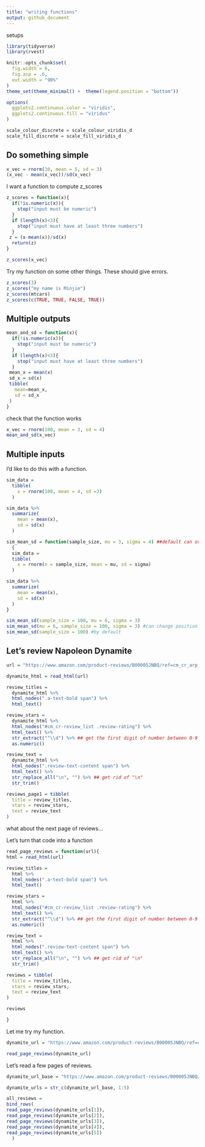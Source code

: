 ```yaml
---
title: "writing functions"
output: github_document
---
```


setups
```r
library(tidyverse)
library(rvest)

knitr::opts_chunk$set(
  fig.width = 6,
  fig.asp = .6,
  out.width = "90%"
)
theme_set(theme_minimal() +  theme(legend.position = "bottom"))

options(
  ggplots2.continuous.color = "viridis",
  ggplots2.continuous.fill = "viridus"
)

scale_colour_discrete = scale_colour_viridis_d
scale_fill_discrete = scale_fill_viridis_d
```

## Do something simple
```r
x_vec = rnorm(30, mean = 5, sd = 3)
(x_vec - mean(x_vec))/sd(x_vec)
```

I want a function to compute z_scores
```r
z_scores = function(x){
  if(!is.numeric(x)){
    stop("input must be numeric")
  }
  if (length(x)<3){
    stop("input must have at least three numbers")
  }
 z = (x-mean(x))/sd(x)
  return(z)
}

z_scores(x_vec)
```

Try my function on some other things. These should give errors.
```r
z_scores(3)
z_scores("my name is Minjie")
z_scores(mtcars)
z_scores(c(TRUE, TRUE, FALSE, TRUE))
```

## Multiple outputs
```r
mean_and_sd = function(x){
  if(!is.numeric(x)){
    stop("input must be numeric")
  }
  if (length(x)<3){
    stop("input must have at least three numbers")
  }
 mean_x = mean(x)
 sd_x = sd(x)
 tibble(
   mean=mean_x,
   sd = sd_x
 )
}

```

check that the function works

```r
x_vec = rnorm(100, mean = 3, sd = 4)
mean_and_sd(x_vec)
```

## Multiple inputs
I'd like to do this with a function.
```r
sim_data = 
  tibble(
    x = rnorm(100, mean = 4, sd =3)
  )

sim_data %>% 
  summarize(
    mean = mean(x),
    sd = sd(x)
  )
```


```r
sim_mean_sd = function(sample_size, mu = 3, sigma = 4) ##default can overwritten
  { 
  sim_data = 
  tibble(
    x = rnorm(n = sample_size, mean = mu, sd = sigma)
  )

sim_data %>% 
  summarize(
    mean = mean(x),
    sd = sd(x)
  )
}

sim_mean_sd(sample_size = 100, mu = 6, sigma = 3)
sim_mean_sd(mu = 6, sample_size = 100, sigma = 3) #can change position
sim_mean_sd(sample_size = 100) #by default
```

## Let's review Napoleon Dynamite
```r
url = "https://www.amazon.com/product-reviews/B00005JNBQ/ref=cm_cr_arp_d_viewopt_rvwer?ie=UTF8&reviewerType=avp_only_reviews&sortBy=recent&pageNumber=1"

dynamite_html = read_html(url)

review_titles = 
  dynamite_html %>%
  html_nodes(".a-text-bold span") %>%
  html_text()

review_stars = 
  dynamite_html %>%
  html_nodes("#cm_cr-review_list .review-rating") %>%
  html_text() %>%
  str_extract("^\\d") %>% ## get the first digit of number between 0-9 at the beginning of that string
  as.numeric()

review_text = 
  dynamite_html %>%
  html_nodes(".review-text-content span") %>%
  html_text() %>% 
  str_replace_all("\n", "") %>% ## get rid of "\n"
  str_trim()

reviews_page1 = tibble(
  title = review_titles,
  stars = review_stars,
  text = review_text
)
```

what about the next page of reviews...

Let's turn that code into a function
```r

read_page_reviews = function(url){
html = read_html(url)

review_titles = 
  html %>%
  html_nodes(".a-text-bold span") %>%
  html_text()

review_stars = 
  html %>%
  html_nodes("#cm_cr-review_list .review-rating") %>%
  html_text() %>%
  str_extract("^\\d") %>% ## get the first digit of number between 0-9 at the beginning of that string
  as.numeric()

review_text = 
  html %>%
  html_nodes(".review-text-content span") %>%
  html_text() %>% 
  str_replace_all("\n", "") %>% ## get rid of "\n"
  str_trim()

reviews = tibble(
  title = review_titles,
  stars = review_stars,
  text = review_text
)

reviews

}
```

Let me try my function.
```r
dynamite_url = "https://www.amazon.com/product-reviews/B00005JNBQ/ref=cm_cr_arp_d_viewopt_rvwer?ie=UTF8&reviewerType=avp_only_reviews&sortBy=recent&pageNumber=3"

read_page_reviews(dynamite_url)
```


Let's read a few pages of reviews.
```r
dynamite_url_base = "https://www.amazon.com/product-reviews/B00005JNBQ/ref=cm_cr_arp_d_viewopt_rvwer?ie=UTF8&reviewerType=avp_only_reviews&sortBy=recent&pageNumber="

dynamite_urls = str_c(dynamite_url_base, 1:5)

all_reviews =
bind_rows(
read_page_reviews(dynamite_urls[1]),
read_page_reviews(dynamite_urls[2]),
read_page_reviews(dynamite_urls[3]),
read_page_reviews(dynamite_urls[4]),
read_page_reviews(dynamite_urls[5])
  )
```

